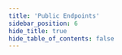 ```yaml
---
title: 'Public Endpoints'
sidebar_position: 6
hide_title: true
hide_table_of_contents: false
---
```



<PageTitle
  iconUrl="img/quicksilver-icon.svg"
  title="Public Endpoints"
  chainId="quicksilver-2"
  version="v1.8.1"
/>

<Endpoints
  api="https://quicksilver-api.noders.services"
  rpc="https://quicksilver-rpc.noders.services"
  grpc="https://quicksilver-grpc.noders.services:443"
  jsonRpc=""
/>
